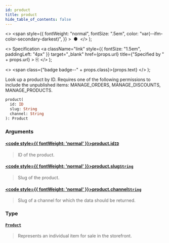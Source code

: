 ```yaml
---
id: product
title: product
hide_table_of_contents: false
---
```


  <>
    <span
      style={{
        fontWeight: "normal",
        fontSize: ".5em",
        color: "var(--ifm-color-secondary-darkest)",
      }}
    >
      &nbsp;●&nbsp;
    </span>
  </>
);

  <>
    Specification
    <a
      className="link"
      style={{ fontSize: "1.5em", paddingLeft: "4px" }}
      target="\_blank"
      href={props.url}
      title={"Specified by " + props.url}
    >
      ⎘
    </a>
  </>
);

  <>
    <span class={"badge badge--" + props.class}>{props.text}</span>
  </>
);

Look up a product by ID. Requires one of the following permissions to include the unpublished items: MANAGE_ORDERS, MANAGE_DISCOUNTS, MANAGE_PRODUCTS.

```graphql
product(
  id: ID
  slug: String
  channel: String
): Product
```

### Arguments

#### [<code style={{ fontWeight: 'normal' }}>product.<b>id</b></code>](#)<Bullet />[`ID`](../../../developer/api-reference/scalars/id) <Badge class="secondary" text="scalar"/>

> ID of the product.

#### [<code style={{ fontWeight: 'normal' }}>product.<b>slug</b></code>](#)<Bullet />[`String`](../../../developer/api-reference/scalars/string) <Badge class="secondary" text="scalar"/>

> Slug of the product.

#### [<code style={{ fontWeight: 'normal' }}>product.<b>channel</b></code>](#)<Bullet />[`String`](../../../developer/api-reference/scalars/string) <Badge class="secondary" text="scalar"/>

> Slug of a channel for which the data should be returned.

### Type

#### [`Product`](../../../developer/api-reference/objects/product) <Badge class="secondary" text="object"/>

> Represents an individual item for sale in the storefront.
